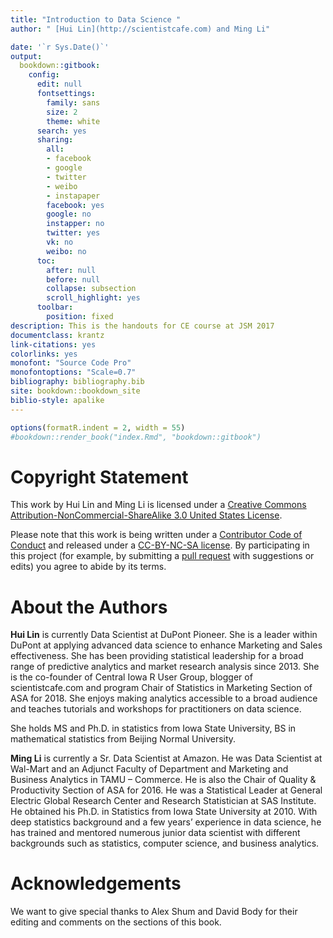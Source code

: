 ```yaml
--- 
title: "Introduction to Data Science "
author: " [Hui Lin](http://scientistcafe.com) and Ming Li"

date: '`r Sys.Date()`'
output:
  bookdown::gitbook:
    config:
      edit: null
      fontsettings:
        family: sans
        size: 2
        theme: white
      search: yes
      sharing:
        all:
        - facebook
        - google
        - twitter
        - weibo
        - instapaper
        facebook: yes
        google: no
        instapper: no
        twitter: yes
        vk: no
        weibo: no
      toc:
        after: null
        before: null
        collapse: subsection
        scroll_highlight: yes
      toolbar:
        position: fixed
description: This is the handouts for CE course at JSM 2017
documentclass: krantz
link-citations: yes
colorlinks: yes
monofont: "Source Code Pro"
monofontoptions: "Scale=0.7"
bibliography: bibliography.bib
site: bookdown::bookdown_site
biblio-style: apalike
---
```


```r
options(formatR.indent = 2, width = 55)
#bookdown::render_book("index.Rmd", "bookdown::gitbook")
```

# Copyright Statement {-}

This work by Hui Lin and Ming Li is licensed under a [Creative Commons Attribution-NonCommercial-ShareAlike 3.0 United States License](https://creativecommons.org/licenses/by-nc-sa/3.0/us/).

Please note that this work is being written under a [Contributor Code of Conduct](https://github.com/happyrabbit/IntroDataScience/blob/master/CONDUCT.md) and released under a [CC-BY-NC-SA license](https://creativecommons.org/licenses/by-nc-sa/3.0/us/). By participating in this project (for example, by submitting a [pull request](https://github.com/happyrabbit/IntroDataScience/issues) with suggestions or edits) you agree to abide by its terms.


# About the Authors {-}

**Hui Lin** is currently Data Scientist at DuPont Pioneer. She is a leader within DuPont at applying advanced data science to enhance Marketing and Sales effectiveness. She has been providing statistical leadership for a broad range of predictive analytics and market research analysis since 2013. She is the co-founder of Central Iowa R User Group, blogger of scientistcafe.com and program Chair of Statistics in Marketing Section of ASA for 2018. She enjoys making analytics accessible to a broad audience and teaches tutorials and workshops for practitioners on data science. 

She holds MS and Ph.D. in statistics from Iowa State University, BS in mathematical statistics from Beijing Normal University.

**Ming Li** is currently a Sr. Data Scientist at Amazon. He was Data Scientist at Wal-Mart and an Adjunct Faculty of Department and Marketing and Business Analytics in TAMU – Commerce. He is also the Chair of Quality & Productivity Section of ASA for 2016. He was a Statistical Leader at General Electric Global Research Center and Research Statistician at SAS Institute. He obtained his Ph.D. in Statistics from Iowa State University at 2010. With deep statistics background and a few years’ experience in data science, he has trained and mentored numerous junior data scientist with different backgrounds such as statistics, computer science, and business analytics. 

# Acknowledgements {-}

We want to give special thanks to Alex Shum and David Body for their editing and comments on the sections of this book. 


